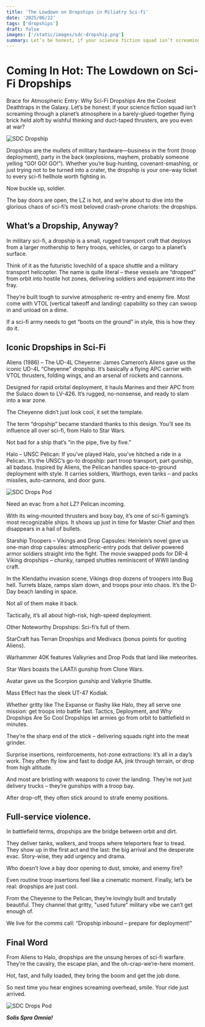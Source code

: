 ```yaml
---
title: 'The Lowdown on Dropships in Miliatry Sci-fi'
date: '2025/06/22'
tags: ['dropships']
draft: false
images: ['/static/images/sdc-dropship.png']
summary: Let’s be honest, if your science fiction squad isn’t screaming through a planet’s atmosphere in a barely-glued-together flying brick held aloft by wishful thinking and duct-taped thrusters, are you even at war? Dropships are the mullets of military hardware—business in the front (troop deployment), party in the back (explosions, mayhem, probably someone yelling “GO! GO! GO!”). Whether you’re bug-hunting, covenant-smashing, or just trying not to be turned into a crater, the dropship is your one-way ticket to every sci-fi hellhole worth fighting in.
---
```


# Coming In Hot: The Lowdown on Sci-Fi Dropships

Brace for Atmospheric Entry: Why Sci-Fi Dropships Are the Coolest Deathtraps in the Galaxy.
Let’s be honest: if your science fiction squad isn’t screaming through a planet’s atmosphere in a barely-glued-together flying brick held aloft by wishful thinking and duct-taped thrusters, are you even at war?

<div className="my-6 flex justify-center">
  <img
    src="/static/images/sdc-dropship.png"
    alt="SDC Dropship"
    className="w-full rounded shadow-lg"
  />
</div>

Dropships are the mullets of military hardware—business in the front (troop deployment), party in the back (explosions, mayhem, probably someone yelling “GO! GO! GO!”).
Whether you’re bug-hunting, covenant-smashing, or just trying not to be turned into a crater, the dropship is your one-way ticket to every sci-fi hellhole worth fighting in.

Now buckle up, soldier.

The bay doors are open, the LZ is hot, and we’re about to dive into the glorious chaos of sci-fi’s most beloved crash-prone chariots: the dropships.

## What’s a Dropship, Anyway?

In military sci-fi, a dropship is a small, rugged transport craft that deploys from a larger mothership to ferry troops, vehicles, or cargo to a planet’s surface.

Think of it as the futuristic lovechild of a space shuttle and a military transport helicopter. The name is quite literal – these vessels are “dropped” from orbit into hostile hot zones, delivering soldiers and equipment into the fray.

They’re built tough to survive atmospheric re-entry and enemy fire.
Most come with VTOL (vertical takeoff and landing) capability so they can swoop in and unload on a dime.

If a sci-fi army needs to get “boots on the ground” in style, this is how they do it.

## Iconic Dropships in Sci-Fi

Aliens (1986) – The UD-4L Cheyenne: James Cameron’s Aliens gave us the iconic UD-4L “Cheyenne” dropship.
It’s basically a flying APC carrier with VTOL thrusters, folding wings, and an arsenal of rockets and cannons.

Designed for rapid orbital deployment, it hauls Marines and their APC from the Sulaco down to LV-426.
It’s rugged, no-nonsense, and ready to slam into a war zone.

The Cheyenne didn’t just look cool, it set the template.

The term “dropship” became standard thanks to this design.
You’ll see its influence all over sci-fi, from Halo to Star Wars.

Not bad for a ship that’s “in the pipe, five by five.”

Halo – UNSC Pelican: If you’ve played Halo, you’ve hitched a ride in a Pelican.
It’s the UNSC’s go-to dropship: part troop transport, part gunship, all badass.
Inspired by Aliens, the Pelican handles space-to-ground deployment with style.
It carries soldiers, Warthogs, even tanks – and packs missiles, auto-cannons, and door guns.

<div className="my-6 flex justify-center">
  <img
    src="/static/images/unsc-pelican.jpg"
    alt="SDC Drops Pod"
    className="w-full rounded shadow-lg"
  />
</div>

Need an evac from a hot LZ?
Pelican incoming.

With its wing-mounted thrusters and boxy bay, it’s one of sci-fi gaming’s most recognizable ships.
It shows up just in time for Master Chief and then disappears in a hail of bullets.

Starship Troopers – Vikings and Drop Capsules: Heinlein’s novel gave us one-man drop capsules: atmospheric-entry pods that deliver powered armor soldiers straight into the fight.
The movie swapped pods for DR-4 Viking dropships – chunky, ramped shuttles reminiscent of WWII landing craft.

In the Klendathu invasion scene, Vikings drop dozens of troopers into Bug hell.
Turrets blaze, ramps slam down, and troops pour into chaos.
It’s the D-Day beach landing in space.

Not all of them make it back.

Tactically, it’s all about high-risk, high-speed deployment.

Other Noteworthy Dropships: Sci-fi’s full of them.

StarCraft has Terran Dropships and Medivacs (bonus points for quoting Aliens).

Warhammer 40K features Valkyries and Drop Pods that land like meteorites.

Star Wars boasts the LAAT/i gunship from Clone Wars.

Avatar gave us the Scorpion gunship and Valkyrie Shuttle.

Mass Effect has the sleek UT-47 Kodiak.

Whether gritty like The Expanse or flashy like Halo, they all serve one mission: get troops into battle fast.
Tactics, Deployment, and Why Dropships Are So Cool
Dropships let armies go from orbit to battlefield in minutes.

They’re the sharp end of the stick – delivering squads right into the meat grinder.

Surprise insertions, reinforcements, hot-zone extractions: it’s all in a day’s work.
They often fly low and fast to dodge AA, jink through terrain, or drop from high altitude.

And most are bristling with weapons to cover the landing.
They’re not just delivery trucks – they’re gunships with a troop bay.

After drop-off, they often stick around to strafe enemy positions.

## Full-service violence.

In battlefield terms, dropships are the bridge between orbit and dirt.

They deliver tanks, walkers, and troops where teleporters fear to tread.
They show up in the first act and the last: the big arrival and the desperate evac.
Story-wise, they add urgency and drama.

Who doesn’t love a bay door opening to dust, smoke, and enemy fire?

Even routine troop insertions feel like a cinematic moment.
Finally, let’s be real: dropships are just cool.

From the Cheyenne to the Pelican, they’re lovingly built and brutally beautiful.
They channel that gritty, "used future" military vibe we can’t get enough of.

We live for the comms call: “Dropship inbound – prepare for deployment!”

## Final Word

From Aliens to Halo, dropships are the unsung heroes of sci-fi warfare.
They’re the cavalry, the escape plan, and the oh-crap-we’re-here moment.

Hot, fast, and fully loaded, they bring the boom and get the job done.

So next time you hear engines screaming overhead, smile.
Your ride just arrived.

<div className="my-6 flex justify-center">
  <img
    src="/static/images/sdc-drop-pod.png"
    alt="SDC Drops Pod"
    className="w-full rounded shadow-lg"
  />
</div>

**_Solis Spra Omnia!_**
